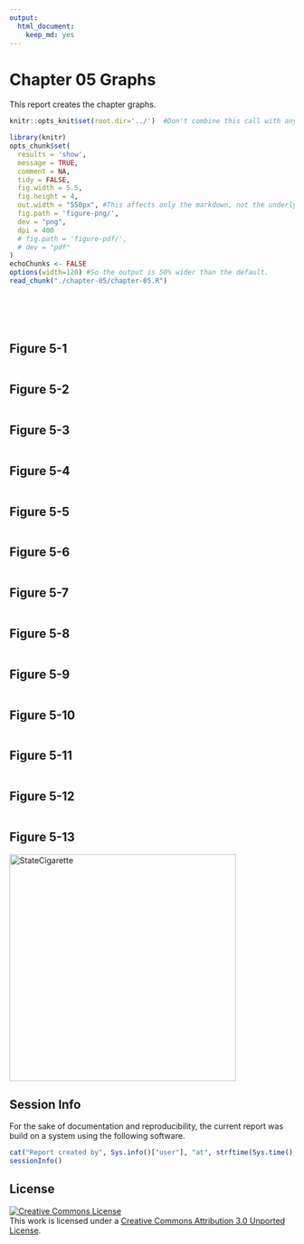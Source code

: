 ```yaml
---
output:
  html_document:
    keep_md: yes
---
```

Chapter 05 Graphs
=================================================
This report creates the chapter graphs.

<!--  Set the working directory to the repository's base directory; this assumes the report is nested inside of only one directory.-->
```r
knitr::opts_knit$set(root.dir='../')  #Don't combine this call with any other chunk -especially one that uses file paths.
```

<!-- Set the report-wide options, and point to the external code file. -->
```r
library(knitr)
opts_chunk$set(
  results = 'show', 
  message = TRUE,
  comment = NA, 
  tidy = FALSE,
  fig.width = 5.5, 
  fig.height = 4, 
  out.width = "550px", #This affects only the markdown, not the underlying png file.  The height will be scaled appropriately.
  fig.path = 'figure-png/',     
  dev = "png",
  dpi = 400
  # fig.path = 'figure-pdf/',     
  # dev = "pdf"
)
echoChunks <- FALSE
options(width=120) #So the output is 50% wider than the default.
read_chunk("./chapter-05/chapter-05.R") 
```
<!-- Load the packages.  Suppress the output when loading packages. --> 
```r
```

<!-- Load any Global functions and variables declared in the R file.  Suppress the output. --> 
```r
```

<!-- Declare any global functions specific to a Rmd output.  Suppress the output. --> 
```r
```

<!-- Load the datasets.   -->
```r
```

<!-- Tweak the datasets.   -->
```r
```

## Figure 5-1
```r
```

## Figure 5-2
```r
```

## Figure 5-3
```r
```

## Figure 5-4
```r
```

## Figure 5-5
```r
```

## Figure 5-6
```r
```

## Figure 5-7
```r
```

## Figure 5-8
```r
```

## Figure 5-9
```r
```

## Figure 5-10
```r
```

## Figure 5-11
```r
```

## Figure 5-12
```r
```

## Figure 5-13
<img src="./../chapter-03/figure-png/figure-03-09-1.png" alt="StateCigarette" style="width: 400px;"/>

## Session Info
For the sake of documentation and reproducibility, the current report was build on a system using the following software.

```r
cat("Report created by", Sys.info()["user"], "at", strftime(Sys.time(), "%Y-%m-%d, %H:%M %z"))
sessionInfo()
```

## License

<a rel="license" href="http://creativecommons.org/licenses/by/3.0/"><img alt="Creative Commons License" style="border-width:0" src="http://i.creativecommons.org/l/by/3.0/88x31.png" /></a><br />This work is licensed under a <a rel="license" href="http://creativecommons.org/licenses/by/3.0/">Creative Commons Attribution 3.0 Unported License</a>.
